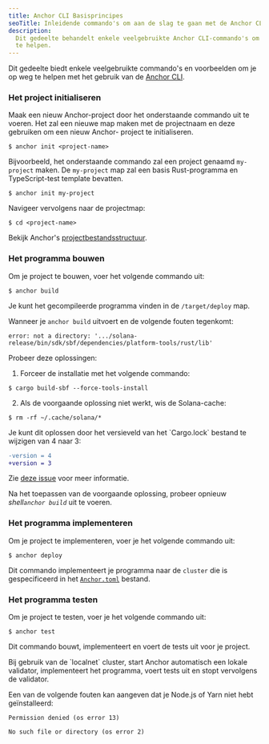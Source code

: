 ```yaml
---
title: Anchor CLI Basisprincipes
seoTitle: Inleidende commando's om aan de slag te gaan met de Anchor CLI
description:
  Dit gedeelte behandelt enkele veelgebruikte Anchor CLI-commando's om je op weg
  te helpen.
---
```


Dit gedeelte biedt enkele veelgebruikte commando's en voorbeelden om je op weg
te helpen met het gebruik van de [Anchor CLI](https://www.anchor-lang.com/docs).

<Steps>
<Step>

### Het project initialiseren

Maak een nieuw Anchor-project door het onderstaande commando uit te voeren. Het
zal een nieuwe map maken met de projectnaam en deze gebruiken om een nieuw
Anchor- project te initialiseren.

```terminal
$ anchor init <project-name>
```

Bijvoorbeeld, het onderstaande commando zal een project genaamd `my-project`
maken. De `my-project` map zal een basis Rust-programma en TypeScript-test
template bevatten.

```terminal
$ anchor init my-project
```

Navigeer vervolgens naar de projectmap:

```terminal
$ cd <project-name>
```

Bekijk Anchor's
[projectbestandsstructuur](https://www.anchor-lang.com/docs/quickstart/local#project-file-structure).

</Step>
<Step>

### Het programma bouwen

Om je project te bouwen, voer het volgende commando uit:

```terminal
$ anchor build
```

Je kunt het gecompileerde programma vinden in de `/target/deploy` map.

<Callout type="warn">

Wanneer je `anchor build` uitvoert en de volgende fouten tegenkomt:

<Accordions>
<Accordion title="error: not a directory">

```
error: not a directory: '.../solana-release/bin/sdk/sbf/dependencies/platform-tools/rust/lib'
```

Probeer deze oplossingen:

1. Forceer de installatie met het volgende commando:

```terminal
$ cargo build-sbf --force-tools-install
```

2. Als de voorgaande oplossing niet werkt, wis de Solana-cache:

```terminal
$ rm -rf ~/.cache/solana/*
```

</Accordion>

<Accordion title="lock file version 4 requires `-Znext-lockfile-bump">
Je kunt dit oplossen door het versieveld van het `Cargo.lock` bestand te wijzigen van 4 naar 3:

```diff title="Cargo.lock"
-version = 4
+version = 3
```

Zie [deze issue](https://github.com/solana-foundation/anchor/issues/3392) voor
meer informatie.

</Accordion>

</Accordions>

Na het toepassen van de voorgaande oplossing, probeer opnieuw
_shell`anchor build`_ uit te voeren.

</Callout>

</Step>
<Step>

### Het programma implementeren

Om je project te implementeren, voer je het volgende commando uit:

```terminal
$ anchor deploy
```

Dit commando implementeert je programma naar de `cluster` die is gespecificeerd
in het [`Anchor.toml`](https://www.anchor-lang.com/docs/references/anchor-toml)
bestand.

</Step>
<Step>

### Het programma testen

Om je project te testen, voer je het volgende commando uit:

```terminal
$ anchor test
```

Dit commando bouwt, implementeert en voert de tests uit voor je project.

<Callout>
  Bij gebruik van de `localnet` cluster, start Anchor automatisch een lokale
  validator, implementeert het programma, voert tests uit en stopt vervolgens de
  validator.
</Callout>

<Callout type="warn">

Een van de volgende fouten kan aangeven dat je Node.js of Yarn niet hebt
geïnstalleerd:

```
Permission denied (os error 13)
```

```
No such file or directory (os error 2)
```

</Callout>

</Step>
</Steps>
